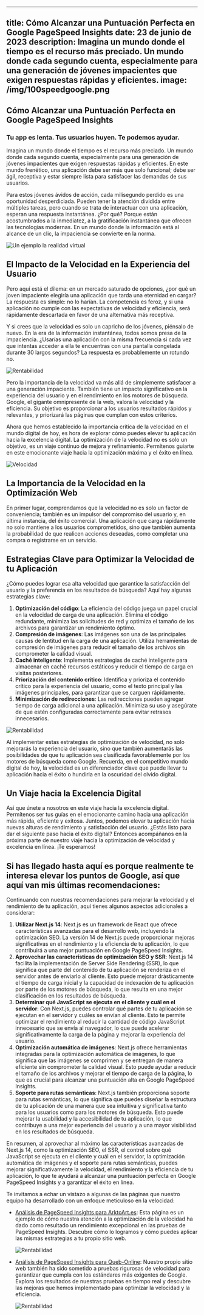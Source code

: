 
---
title: Cómo Alcanzar una Puntuación Perfecta en Google PageSpeed Insights
date: 23 de junio de 2023
description: Imagina un mundo donde el tiempo es el recurso más preciado. Un mundo donde cada segundo cuenta, especialmente para una generación de jóvenes impacientes que exigen respuestas rápidas y eficientes.
image: /img/100speedgoogle.png
---


## **Cómo Alcanzar una Puntuación Perfecta en Google PageSpeed Insights**

### **Tu app es lenta. Tus usuarios huyen. Te podemos ayudar.**

Imagina un mundo donde el tiempo es el recurso más preciado. Un mundo donde cada segundo cuenta, especialmente para una generación de jóvenes impacientes que exigen respuestas rápidas y eficientes. En este mundo frenético, una aplicación debe ser más que solo funcional; debe ser ágil, receptiva y estar siempre lista para satisfacer las demandas de sus usuarios.

Para estos jóvenes ávidos de acción, cada milisegundo perdido es una oportunidad desperdiciada. Pueden tener la atención dividida entre múltiples tareas, pero cuando se trata de interactuar con una aplicación, esperan una respuesta instantánea. ¿Por qué? Porque están acostumbrados a la inmediatez, a la gratificación instantánea que ofrecen las tecnologías modernas. En un mundo donde la información está al alcance de un clic, la impaciencia se convierte en la norma.

![Un ejemplo la realidad virtual](/img/vr.jpg)

## **El Impacto de la Velocidad en la Experiencia del Usuario**

Pero aquí está el dilema: en un mercado saturado de opciones, ¿por qué un joven impaciente elegiría una aplicación que tarda una eternidad en cargar? La respuesta es simple: no lo harían. La competencia es feroz, y si una aplicación no cumple con las expectativas de velocidad y eficiencia, será rápidamente descartada en favor de una alternativa más receptiva.

Y si crees que la velocidad es solo un capricho de los jóvenes, piénsalo de nuevo. En la era de la información instantánea, todos somos presa de la impaciencia. ¿Usarías una aplicación con la misma frecuencia si cada vez que intentas acceder a ella te encuentras con una pantalla congelada durante 30 largos segundos? La respuesta es probablemente un rotundo no.

![Rentabilidad](/img/stop.jpg)

Pero la importancia de la velocidad va más allá de simplemente satisfacer a una generación impaciente. También tiene un impacto significativo en la experiencia del usuario y en el rendimiento en los motores de búsqueda. Google, el gigante omnipresente de la web, valora la velocidad y la eficiencia. Su objetivo es proporcionar a los usuarios resultados rápidos y relevantes, y priorizará las páginas que cumplan con estos criterios.

Ahora que hemos establecido la importancia crítica de la velocidad en el mundo digital de hoy, es hora de explorar cómo puedes elevar tu aplicación hacia la excelencia digital. La optimización de la velocidad no es solo un objetivo, es un viaje continuo de mejora y refinamiento. Permítenos guiarte en este emocionante viaje hacia la optimización máxima y el éxito en línea.

![Velocidad](/img/speed.jpg)

## **La Importancia de la Velocidad en la Optimización Web**

En primer lugar, comprendamos que la velocidad no es solo un factor de conveniencia; también es un impulsor del compromiso del usuario y, en última instancia, del éxito comercial. Una aplicación que carga rápidamente no solo mantiene a los usuarios comprometidos, sino que también aumenta la probabilidad de que realicen acciones deseadas, como completar una compra o registrarse en un servicio.

## **Estrategias Clave para Optimizar la Velocidad de tu Aplicación**

¿Cómo puedes lograr esa alta velocidad que garantice la satisfacción del usuario y la preferencia en los resultados de búsqueda? Aquí hay algunas estrategias clave:

1. **Optimización del código**: La eficiencia del código juega un papel crucial en la velocidad de carga de una aplicación. Elimina el código redundante, minimiza las solicitudes de red y optimiza el tamaño de los archivos para garantizar un rendimiento óptimo.
2. **Compresión de imágenes**: Las imágenes son una de las principales causas de lentitud en la carga de una aplicación. Utiliza herramientas de compresión de imágenes para reducir el tamaño de los archivos sin comprometer la calidad visual.
3. **Caché inteligente**: Implementa estrategias de caché inteligente para almacenar en caché recursos estáticos y reducir el tiempo de carga en visitas posteriores.
4. **Priorización del contenido crítico**: Identifica y prioriza el contenido crítico para la experiencia del usuario, como el texto principal y las imágenes principales, para garantizar que se carguen rápidamente.
5. **Minimización de redirecciones**: Las redirecciones pueden agregar tiempo de carga adicional a una aplicación. Minimiza su uso y asegúrate de que estén configuradas correctamente para evitar retrasos innecesarios.

![Rentabilidad](/img/code.jpg)

Al implementar estas estrategias de optimización de velocidad, no solo mejorarás la experiencia del usuario, sino que también aumentarás las posibilidades de que tu aplicación sea clasificada favorablemente por los motores de búsqueda como Google. Recuerda, en el competitivo mundo digital de hoy, la velocidad es un diferenciador clave que puede llevar tu aplicación hacia el éxito o hundirla en la oscuridad del olvido digital.

## **Un Viaje hacia la Excelencia Digital**

Así que únete a nosotros en este viaje hacia la excelencia digital. Permítenos ser tus guías en el emocionante camino hacia una aplicación más rápida, eficiente y exitosa. Juntos, podemos elevar tu aplicación hacia nuevas alturas de rendimiento y satisfacción del usuario. ¿Estás listo para dar el siguiente paso hacia el éxito digital? Entonces acompáñanos en la próxima parte de nuestro viaje hacia la optimización de velocidad y excelencia en línea. ¡Te esperamos!

## **Si has llegado hasta aquí es porque realmente te interesa elevar los puntos de Google, así que aquí van mis últimas recomendaciones:**

Continuando con nuestras recomendaciones para mejorar la velocidad y el rendimiento de tu aplicación, aquí tienes algunos aspectos adicionales a considerar:

1. **Utilizar Next.js 14**: Next.js es un framework de React que ofrece características avanzadas para el desarrollo web, incluyendo la optimización SEO. La versión 14 de Next.js puede proporcionar mejoras significativas en el rendimiento y la eficiencia de tu aplicación, lo que contribuirá a una mejor puntuación en Google PageSpeed Insights.
2. **Aprovechar las características de optimización SEO y SSR**: Next.js 14 facilita la implementación de Server Side Rendering (SSR), lo que significa que parte del contenido de tu aplicación se renderiza en el servidor antes de enviarlo al cliente. Esto puede mejorar drásticamente el tiempo de carga inicial y la capacidad de indexación de tu aplicación por parte de los motores de búsqueda, lo que resulta en una mejor clasificación en los resultados de búsqueda.
3. **Determinar qué JavaScript se ejecuta en el cliente y cuál en el servidor**: Con Next.js, puedes controlar qué partes de tu aplicación se ejecutan en el servidor y cuáles se envían al cliente. Esto te permite optimizar el rendimiento al reducir la cantidad de código JavaScript innecesario que se envía al navegador, lo que puede acelerar significativamente la carga de la página y mejorar la experiencia del usuario.
4. **Optimización automática de imágenes**: Next.js ofrece herramientas integradas para la optimización automática de imágenes, lo que significa que las imágenes se comprimen y se entregan de manera eficiente sin comprometer la calidad visual. Esto puede ayudar a reducir el tamaño de los archivos y mejorar el tiempo de carga de la página, lo que es crucial para alcanzar una puntuación alta en Google PageSpeed Insights.
5. **Soporte para rutas semánticas**: Next.js también proporciona soporte para rutas semánticas, lo que significa que puedes diseñar la estructura de tu aplicación de una manera que sea intuitiva y significativa tanto para los usuarios como para los motores de búsqueda. Esto puede mejorar la usabilidad y la accesibilidad de tu aplicación, lo que contribuye a una mejor experiencia del usuario y a una mayor visibilidad en los resultados de búsqueda.

En resumen, al aprovechar al máximo las características avanzadas de Next.js 14, como la optimización SEO, el SSR, el control sobre qué JavaScript se ejecuta en el cliente y cuál en el servidor, la optimización automática de imágenes y el soporte para rutas semánticas, puedes mejorar significativamente la velocidad, el rendimiento y la eficiencia de tu aplicación, lo que te ayudará a alcanzar una puntuación perfecta en Google PageSpeed Insights y a garantizar el éxito en línea.

Te invitamos a echar un vistazo a algunas de las páginas que nuestro equipo ha desarrollado con un enfoque meticuloso en la velocidad:

- [Análisis de PageSpeed Insights para ArktoArt.es](https://pagespeed.web.dev/analysis/https-arktoart-es/ac03r69b4g?form_factor=desktop): Esta página es un ejemplo de cómo nuestra atención a la optimización de la velocidad ha dado como resultado un rendimiento excepcional en las pruebas de PageSpeed Insights. Descubre cómo lo logramos y cómo puedes aplicar las mismas estrategias a tu propio sitio web.
    
    ![Rentabilidad](/img/100speedgoogle.png)
    
- [Análisis de PageSpeed Insights para Queb-Online](https://pagespeed.web.dev/analysis/https-queb-online/g6y7hqf304?form_factor=desktop): Nuestro propio sitio web también ha sido sometido a pruebas rigurosas de velocidad para garantizar que cumpla con los estándares más exigentes de Google. Explora los resultados de nuestras pruebas en tiempo real y descubre las mejoras que hemos implementado para optimizar la velocidad y la eficiencia.
    
    ![Rentabilidad](/img/quebspeed.png)